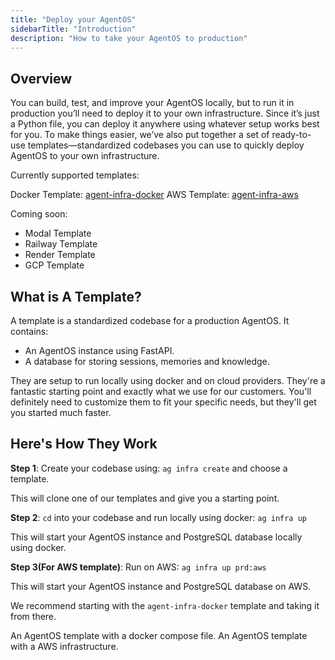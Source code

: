 ```yaml
---
title: "Deploy your AgentOS"
sidebarTitle: "Introduction"
description: "How to take your AgentOS to production"
---
```


## Overview

You can build, test, and improve your AgentOS locally, but to run it in production you’ll need to deploy it to your own infrastructure. Since it’s just a Python file, you can deploy it anywhere using whatever setup works best for you. To make things easier, we’ve also put together a set of ready-to-use templates—standardized codebases you can use to quickly deploy AgentOS to your own infrastructure.

Currently supported templates:

Docker Template: [agent-infra-docker](https://github.com/agno-agi/agno/tree/main/libs/agno_infra/agno/docker)
AWS Template: [agent-infra-aws](https://github.com/agno-agi/agno/tree/main/libs/agno_infra/agno/aws)

Coming soon:

- Modal Template
- Railway Template
- Render Template
- GCP Template

## What is A Template?

A template is a standardized codebase for a production AgentOS. It contains:

- An AgentOS instance using FastAPI.
- A database for storing sessions, memories and knowledge.

They are setup to run locally using docker and on cloud providers. They're a fantastic starting point and exactly what we use for our customers. You'll definitely need to customize them to fit your specific needs, but they'll get you started much faster.

## Here's How They Work

**Step 1**: Create your codebase using: `ag infra create` and choose a template.

This will clone one of our templates and give you a starting point.

**Step 2**: `cd` into your codebase and run locally using docker: `ag infra up`

This will start your AgentOS instance and PostgreSQL database locally using docker.

**Step 3(For AWS template)**: Run on AWS: `ag infra up prd:aws`

This will start your AgentOS instance and PostgreSQL database on AWS.

We recommend starting with the `agent-infra-docker` template and taking it from there.

<CardGroup cols={2}>
  <Card
    title="Agent Infra Docker "
    icon="server"
    href="/templates/agent-infra-docker/local"
  >
    An AgentOS template with a docker compose file.
  </Card>
  <Card
    title="Agent Infra AWS"
    icon="server"
    href="/templates/agent-infra-aws/local"
  >
    An AgentOS template with a AWS infrastructure.
  </Card>
</CardGroup>
